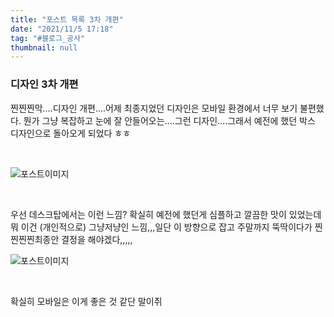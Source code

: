 ```yaml
---
title: "포스트 목록 3차 개편"
date: "2021/11/5 17:18"
tag: "#블로그_공사"
thumbnail: null
---
```


### 디자인 3차 개편

찐찐찐막....디자인 개편....어제 최종지었던 디자인은 모바일 환경에서 너무 보기 불편했다. 뭔가 그냥 복잡하고 눈에 잘 안들어오는....그런 디자인....그래서 예전에 했던 박스 디자인으로 돌아오게 되었다 ㅎㅎ

<br/>

![포스트이미지](../../../post-images/20211105/데스크탑포스팅.png)

<br/>

우선 데스크탑에서는 이런 느낌? 확실히 예전에 했던게 심플하고 깔끔한 맛이 있었는데 뭐 이건 (개인적으로) 그냥저냥인 느낌,,,일단 이 방향으로 잡고 주말까지 뚝딱이다가 찐찐찐찐최종안 결정을 해야겠다,,,,,

![포스트이미지](../../../post-images/20211105/모바일포스팅.png)

<br/>

확실히 모바일은 이게 좋은 것 같단 말이쥐